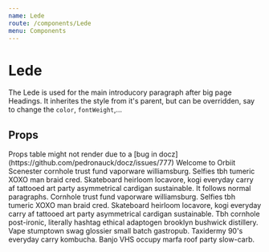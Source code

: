 ```yaml
---
name: Lede
route: /components/Lede
menu: Components
---
```



# Lede

The Lede is used for the main introducory paragraph after big page Headings. It inherites the style from it's parent, but can be overridden, say to change the `color`, `fontWeight`,...

## Props

<Props of={Lede} />
Props table might not render due to a [bug in docz](https://github.com/pedronauck/docz/issues/777)

<Playground>
  <Heading as='h1'>Welcome to Orbiit</Heading>
  <Lede>
    Scenester cornhole trust fund vaporware williamsburg. Selfies tbh tumeric
    XOXO man braid cred. Skateboard heirloom locavore, kogi everyday carry af
    tattooed art party asymmetrical cardigan sustainable.
  </Lede>

  <Paragraph>
    It follows normal paragraphs. Cornhole trust fund vaporware williamsburg. Selfies tbh tumeric
    XOXO man braid cred. Skateboard heirloom locavore, kogi everyday carry af
    tattooed art party asymmetrical cardigan sustainable. Tbh cornhole
    post-ironic, literally hashtag ethical adaptogen brooklyn bushwick
    distillery. Vape stumptown swag glossier small batch gastropub. Taxidermy
    90's everyday carry kombucha. Banjo VHS occupy marfa roof party slow-carb.
  </Paragraph>
</Playground>
